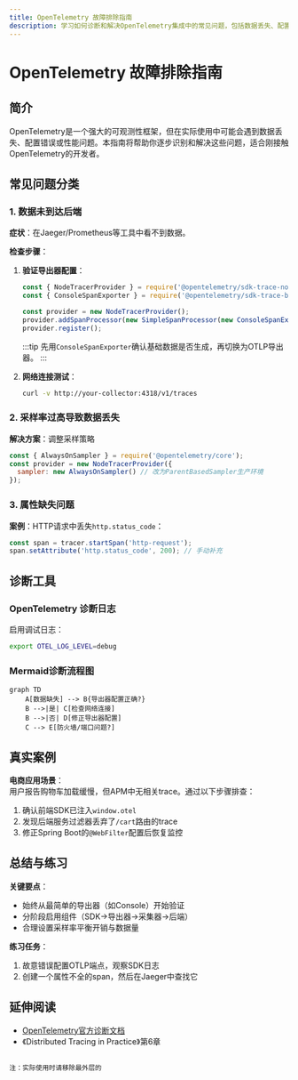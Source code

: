 ```yaml
---
title: OpenTelemetry 故障排除指南
description: 学习如何诊断和解决OpenTelemetry集成中的常见问题，包括数据丢失、配置错误和性能瓶颈。
---
```


# OpenTelemetry 故障排除指南

## 简介

OpenTelemetry是一个强大的可观测性框架，但在实际使用中可能会遇到数据丢失、配置错误或性能问题。本指南将帮助你逐步识别和解决这些问题，适合刚接触OpenTelemetry的开发者。

## 常见问题分类

### 1. 数据未到达后端
**症状**：在Jaeger/Prometheus等工具中看不到数据。

**检查步骤**：
1. **验证导出器配置**：
   ```javascript
   const { NodeTracerProvider } = require('@opentelemetry/sdk-trace-node');
   const { ConsoleSpanExporter } = require('@opentelemetry/sdk-trace-base');

   const provider = new NodeTracerProvider();
   provider.addSpanProcessor(new SimpleSpanProcessor(new ConsoleSpanExporter()));
   provider.register();
   ```
   :::tip
   先用`ConsoleSpanExporter`确认基础数据是否生成，再切换为OTLP导出器。
   :::

2. **网络连接测试**：
   ```bash
   curl -v http://your-collector:4318/v1/traces
   ```

### 2. 采样率过高导致数据丢失
**解决方案**：调整采样策略
```javascript
const { AlwaysOnSampler } = require('@opentelemetry/core');
const provider = new NodeTracerProvider({
  sampler: new AlwaysOnSampler() // 改为ParentBasedSampler生产环境
});
```

### 3. 属性缺失问题
**案例**：HTTP请求中丢失`http.status_code`：
```javascript
const span = tracer.startSpan('http-request');
span.setAttribute('http.status_code', 200); // 手动补充
```

## 诊断工具

### OpenTelemetry 诊断日志
启用调试日志：
```bash
export OTEL_LOG_LEVEL=debug
```

### Mermaid诊断流程图
```mermaid
graph TD
    A[数据缺失] --> B{导出器配置正确?}
    B -->|是| C[检查网络连接]
    B -->|否| D[修正导出器配置]
    C --> E[防火墙/端口问题?]
```

## 真实案例

**电商应用场景**：  
用户报告购物车加载缓慢，但APM中无相关trace。通过以下步骤排查：
1. 确认前端SDK已注入`window.otel`
2. 发现后端服务过滤器丢弃了`/cart`路由的trace
3. 修正Spring Boot的`@WebFilter`配置后恢复监控

## 总结与练习

**关键要点**：
- 始终从最简单的导出器（如Console）开始验证
- 分阶段启用组件（SDK→导出器→采集器→后端）
- 合理设置采样率平衡开销与数据量

**练习任务**：
1. 故意错误配置OTLP端点，观察SDK日志
2. 创建一个属性不全的span，然后在Jaeger中查找它

## 延伸阅读
- [OpenTelemetry官方诊断文档](https://opentelemetry.io/docs/concepts/diagnostics/)
- 《Distributed Tracing in Practice》第6章
``` 

注：实际使用时请移除最外层的